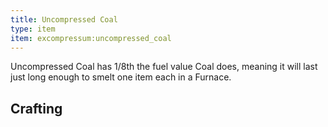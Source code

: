 ```yaml
---
title: Uncompressed Coal
type: item
item: excompressum:uncompressed_coal
---
```



Uncompressed Coal has 1/8th the fuel value Coal does, meaning it will last just long enough to smelt one item each in a Furnace.

## Crafting

<CraftingRecipe recipe="excompressum:uncompressed_coal"/>
